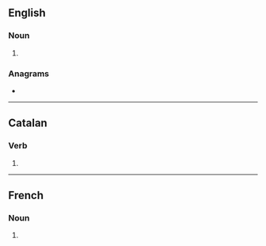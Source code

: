 ==English==

===Noun===
{{head|en|noun plural form}}

# {{plural of|calade|lang=en}}

===Anagrams===
* {{anagrams|en|alcades|scalade}}

----

==Catalan==

===Verb===
{{head|ca|verb form}}

# {{ca-verb form of|g=fpl|m=ptc|t=past|calar}}

----

==French==

===Noun===
{{head|fr|noun plural form|g=?}}

# {{plural of|calade|lang=fr}}